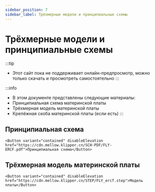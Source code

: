 ```yaml
---
sidebar_position: 7
sidebar_label: Трёхмерные модели и принципиальные схемы
---
```




# Трёхмерные модели и принципиальные схемы


:::tip
* Этот сайт пока не поддерживает онлайн-предпросмотр, можно только скачать и просмотреть самостоятельно
:::

:::info
* В этом документе представлены следующие материалы:
* Принципиальная схема материнской платы
* Трёхмерная модель материнской платы
* Крепёжная скоба материнской платы (если есть)
:::

## Принципиальная схема

    <Button variant="contained" disableElevation href="https://cdn.mellow.klipper.cn/SCH-PDF/FLY-ERCF.pdf">Принципиальная схема</Button>


## Трёхмерная модель материнской платы

    <Button variant="contained" disableElevation href="https://cdn.mellow.klipper.cn/STEP/FLY_ercf.step">Модель платы</Button>

